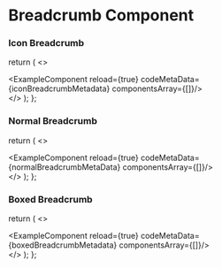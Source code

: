 # Breadcrumb Component


### Icon Breadcrumb


  return (
    <>
    <div className='mb-20'>
        <ExampleComponent reload={true} codeMetaData={iconBreadcrumbMetadata} componentsArray={[<IconBreadcrumb />]}/>
    </div>
    </>
  );
};

<IconBreadcrumbs/>

### Normal Breadcrumb


  return (
    <>
    <div className='mb-20'>
        <ExampleComponent reload={true} codeMetaData={normalBreadcrumbMetaData} componentsArray={[<NormalBreadcrumb />]}/>
    </div>
    </>
  );
};

<Normalbreadcrumbs/>

### Boxed Breadcrumb


  return (
    <>
    <div className='mb-20'>
        <ExampleComponent reload={true} codeMetaData={boxedBreadcrumbMetadata} componentsArray={[<BoxedBreadcrumb />]}/>
    </div>
    </>
  );
};

<BoxedBreadcrumbs/>